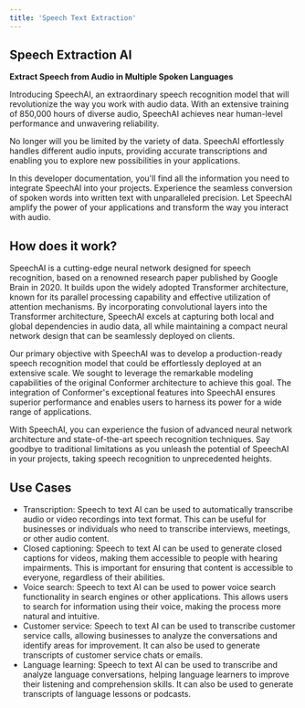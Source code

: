 ```yaml
---
title: 'Speech Text Extraction'
---
```


## Speech Extraction AI

**Extract Speech from Audio in Multiple Spoken Languages**

Introducing SpeechAI, an extraordinary speech recognition model that will revolutionize the way you work with audio data. With an extensive training of 850,000 hours of diverse audio, SpeechAI achieves near human-level performance and unwavering reliability.

No longer will you be limited by the variety of data. SpeechAI effortlessly handles different audio inputs, providing accurate transcriptions and enabling you to explore new possibilities in your applications.

In this developer documentation, you'll find all the information you need to integrate SpeechAI into your projects. Experience the seamless conversion of spoken words into written text with unparalleled precision. Let SpeechAI amplify the power of your applications and transform the way you interact with audio.

## How does it work?

SpeechAI is a cutting-edge neural network designed for speech recognition, based on a renowned research paper published by Google Brain in 2020. It builds upon the widely adopted Transformer architecture, known for its parallel processing capability and effective utilization of attention mechanisms. By incorporating convolutional layers into the Transformer architecture, SpeechAI excels at capturing both local and global dependencies in audio data, all while maintaining a compact neural network design that can be seamlessly deployed on clients.

Our primary objective with SpeechAI was to develop a production-ready speech recognition model that could be effortlessly deployed at an extensive scale. We sought to leverage the remarkable modeling capabilities of the original Conformer architecture to achieve this goal. The integration of Conformer's exceptional features into SpeechAI ensures superior performance and enables users to harness its power for a wide range of applications.

With SpeechAI, you can experience the fusion of advanced neural network architecture and state-of-the-art speech recognition techniques. Say goodbye to traditional limitations as you unleash the potential of SpeechAI in your projects, taking speech recognition to unprecedented heights.

## Use Cases

* Transcription: Speech to text AI can be used to automatically transcribe audio or video recordings into text format. This can be useful for businesses or individuals who need to transcribe interviews, meetings, or other audio content.
* Closed captioning: Speech to text AI can be used to generate closed captions for videos, making them accessible to people with hearing impairments. This is important for ensuring that content is accessible to everyone, regardless of their abilities.
* Voice search: Speech to text AI can be used to power voice search functionality in search engines or other applications. This allows users to search for information using their voice, making the process more natural and intuitive.
* Customer service: Speech to text AI can be used to transcribe customer service calls, allowing businesses to analyze the conversations and identify areas for improvement. It can also be used to generate transcripts of customer service chats or emails.
* Language learning: Speech to text AI can be used to transcribe and analyze language conversations, helping language learners to improve their listening and comprehension skills. It can also be used to generate transcripts of language lessons or podcasts.